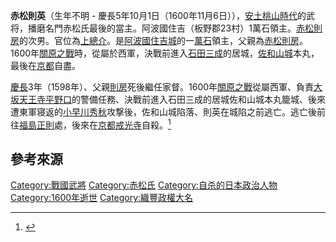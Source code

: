 '''赤松則英'''（生年不明 - 慶長5年10月1日（1600年11月6日）），[[安土桃山時代|安土桃山時代]]的武将，播磨名門赤松氏最後的當主。阿波國住吉（板野郡23村）1萬石領主。[[赤松則房|赤松則房]]的次男。官位為[[上總介|上總介]]。是[[阿波國|阿波國]][[住吉城|住吉城]]的一[[石高|萬石]]領主，父親為[[赤松則房|赤松則房]]。1600年[[關原之戰|關原之戰]]時，從屬於西軍，決戰前進入[[石田三成|石田三成]]的居城，[[佐和山城|佐和山城]]本丸，最後在[[京都|京都]]自盡。
 
[[慶長|慶長]]3年（1598年）、父親[[赤松则房|則房]]死後繼任家督。1600年[[關原之戰|關原之戰]]從屬西軍、負責[[大阪市|大坂]][[天王寺|天王寺]][[平野口|平野口]]的警備任務、決戰前進入石田三成的居城佐和山城本丸籠城、後來遭東軍寝返的[[小早川秀秋|小早川秀秋]]攻撃後，佐和山城陷落、則英在城陷之前逃亡。逃亡後前往[[福島正則|福島正則]]處，後來在[[京都|京都]][[戒光寺|戒光寺]]自殺。<ref>{{cite web|title=赤松則英|url=https://kotobank.jp/word/%E8%B5%A4%E6%9D%BE%E5%89%87%E8%8B%B1-1048961|website=[[朝日新聞社|朝日新聞社]][[kotobank|kotobank]]|accessdate=2015-07-23|archive-date=2018-03-26|archive-url=https://web.archive.org/web/20180326142025/https://kotobank.jp/word/%E8%B5%A4%E6%9D%BE%E5%89%87%E8%8B%B1-1048961|dead-url=no}}</ref>


== 參考來源 ==
{{reflist}}

[[Category:戰國武將|Category:戰國武將]]
[[Category:赤松氏|Category:赤松氏]]
[[Category:自杀的日本政治人物|Category:自杀的日本政治人物]]
[[Category:1600年逝世|Category:1600年逝世]]
[[Category:織豐政權大名|Category:織豐政權大名]]